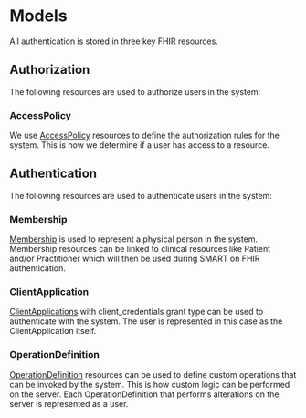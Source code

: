 # Models

All authentication is stored in three key FHIR resources.

## Authorization

The following resources are used to authorize users in the system:

### AccessPolicy
We use [AccessPolicy](../Data_Model/R4/AccessPolicy.mdx) resources to define the authorization rules for the system.
This is how we determine if a user has access to a resource.

## Authentication

The following resources are used to authenticate users in the system:

### Membership

[Membership](../Data_Model/R4/Membership.mdx) is used to represent a physical person in the system.
Membership resources can be linked to clinical resources like Patient and/or Practitioner which will then be used during SMART on FHIR authentication.

### ClientApplication

[ClientApplications](../Data_Model/R4/ClientApplication.mdx) with client_credentials grant type can be used to authenticate with the system.
The user is represented in this case as the ClientApplication itself.

### OperationDefinition

[OperationDefinition](../Data_Model/R4/OperationDefinition.mdx) resources can be used to define custom operations that can be invoked by the system.
This is how custom logic can be performed on the server. Each OperationDefinition that performs alterations on the server is represented as a user.